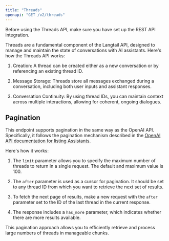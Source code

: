 ```yaml
---
title: "Threads"
openapi: "GET /v2/threads"
---
```


Before using the Threads API, make sure you have set up the REST API integration.

Threads are a fundamental component of the Langtail API, designed to manage and maintain the state of conversations with AI assistants. Here's how the Threads API works:

1. Creation: A thread can be created either as a new conversation or by referencing an existing thread ID.

2. Message Storage: Threads store all messages exchanged during a conversation, including both user inputs and assistant responses.

3. Conversation Continuity: By using thread IDs, you can maintain context across multiple interactions, allowing for coherent, ongoing dialogues.

## Pagination

This endpoint supports pagination in the same way as the OpenAI API. Specifically, it follows the pagination mechanism described in the [OpenAI API documentation for listing Assistants](https://platform.openai.com/docs/api-reference/assistants/listAssistants).

Here's how it works:

1. The `limit` parameter allows you to specify the maximum number of threads to return in a single request. The default and maximum value is 100.

2. The `after` parameter is used as a cursor for pagination. It should be set to any thread ID from which you want to retrieve the next set of results.

3. To fetch the next page of results, make a new request with the `after` parameter set to the ID of the last thread in the current response.

4. The response includes a `has_more` parameter, which indicates whether there are more results available.

This pagination approach allows you to efficiently retrieve and process large numbers of threads in manageable chunks.
